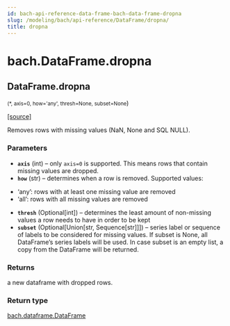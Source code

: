 ```yaml
---
id: bach-api-reference-data-frame-bach-data-frame-dropna
slug: /modeling/bach/api-reference/DataFrame/dropna/
title: dropna
---
```


# bach.DataFrame.dropna

<div className="method">

## <span className="additional-name">DataFrame.</span><span className="name">dropna</span>

<small className="parameter-list">(<span className="parameter" id="*">\*</span>, <span className="parameter" id="axis">axis=0</span>, <span className="parameter" id="how">how='any'</span>, <span className="parameter" id="thresh">thresh=None</span>, <span className="parameter" id="subset">subset=None</span></small>)


&#8203;<span className="view-source">[[source]](https://github.com/objectiv/objectiv-analytics/blob/main/bach/bach/dataframe.py)</span>

<div className="content">

Removes rows with missing values (NaN, None and SQL NULL).


### Parameters

* **`axis`** (int) – only `axis=0` is supported. This means rows that contain missing values are dropped.
* **`how`** (str) – determines when a row is removed. Supported values:
- ‘any’: rows with at least one missing value are removed
- ‘all’: rows with all missing values are removed
* **`thresh`** (Optional[int]) – determines the least amount of non-missing values a row needs to have
in order to be kept
* **`subset`** (Optional[Union[str, Sequence[str]]]) – series label or sequence of labels to be considered for missing values.
If subset is None, all DataFrame’s series labels will be used.
In case subset is an empty list, a copy from the DataFrame will
be returned.



### Returns

a new dataframe with dropped rows.



### Return type

[bach.dataframe.DataFrame](/modeling/bach/api-reference/DataFrame/bach.DataFrame.mdx)



</div>


</div>
